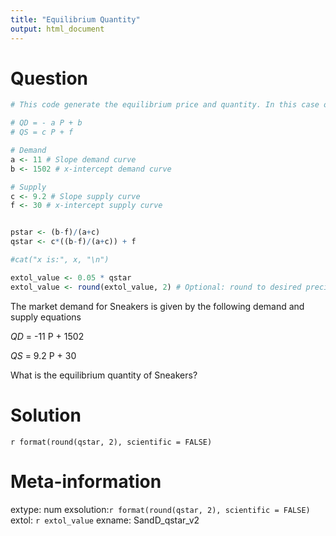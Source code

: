 ```yaml
---
title: "Equilibrium Quantity"
output: html_document
---
```


Question
========
```r

# This code generate the equilibrium price and quantity. In this case only the q* is asked

# QD = - a P + b
# QS = c P + f

# Demand
a <- 11 # Slope demand curve
b <- 1502 # x-intercept demand curve

# Supply
c <- 9.2 # Slope supply curve
f <- 30 # x-intercept supply curve 


pstar <- (b-f)/(a+c)
qstar <- c*((b-f)/(a+c)) + f

#cat("x is:", x, "\n")

extol_value <- 0.05 * qstar
extol_value <- round(extol_value, 2) # Optional: round to desired precision
```

The market demand for Sneakers is given by the following demand and supply equations

$QD$ = -11 P + 1502

$QS$ = 9.2 P + 30

What is the equilibrium quantity of Sneakers?

Solution
========
`r format(round(qstar, 2), scientific = FALSE)`



Meta-information
================
extype: num
exsolution:`r format(round(qstar, 2), scientific = FALSE)`
extol: `r extol_value`
exname: SandD_qstar_v2


